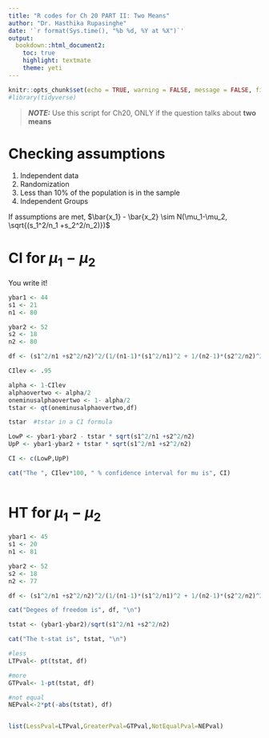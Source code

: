 ```yaml
---
title: "R codes for Ch 20 PART II: Two Means"
author: "Dr. Hasthika Rupasinghe"
date: '`r format(Sys.time(), "%b %d, %Y at %X")`'
output:
  bookdown::html_document2:
    toc: true
    highlight: textmate
    theme: yeti
---
```



```r
knitr::opts_chunk$set(echo = TRUE, warning = FALSE, message = FALSE, fig.align = "center", comment = NA)
#library(tidyverse)
```

> **_NOTE:_**  Use this script for Ch20, ONLY if the question talks about **two means**

# Checking assumptions

  1) Independent data
  2) Randomization
  3) Less than 10\% of the population is in the sample
  5) Independent Groups

If assumptions are met, $\bar{x_1} - \bar{x_2} \sim N(\mu_1-\mu_2, \sqrt{(s_1^2/n_1 +s_2^2/n_2)})$

# CI for $\mu_1-\mu_2$

You write it!

```r
ybar1 <- 44
s1 <- 21
n1 <- 80

ybar2 <- 52
s2 <- 18
n2 <- 80

df <- (s1^2/n1 +s2^2/n2)^2/(1/(n1-1)*(s1^2/n1)^2 + 1/(n2-1)*(s2^2/n2)^2)

CIlev <- .95

alpha <- 1-CIlev
alphaovertwo <- alpha/2
oneminusalphaovertwo <- 1- alpha/2
tstar <- qt(oneminusalphaovertwo,df)

tstar  #tstar in a CI formula

LowP <- ybar1-ybar2 - tstar * sqrt(s1^2/n1 +s2^2/n2)
UpP <- ybar1-ybar2 + tstar * sqrt(s1^2/n1 +s2^2/n2)

CI <- c(LowP,UpP)

cat("The ", CIlev*100, " % confidence interval for mu is", CI)
  
```

# HT for $\mu_1-\mu_2$

```r
ybar1 <- 45
s1 <- 20
n1 <- 81

ybar2 <- 52
s2 <- 18
n2 <- 77

df <- (s1^2/n1 +s2^2/n2)^2/(1/(n1-1)*(s1^2/n1)^2 + 1/(n2-1)*(s2^2/n2)^2)

cat("Degees of freedom is", df, "\n")

tstat <- (ybar1-ybar2)/sqrt(s1^2/n1 +s2^2/n2)

cat("The t-stat is", tstat, "\n")

#less
LTPval<- pt(tstat, df)

#more
GTPval<- 1-pt(tstat, df)

#not equal
NEPval<-2*pt(-abs(tstat), df)


list(LessPval=LTPval,GreaterPval=GTPval,NotEqualPval=NEPval)
```


